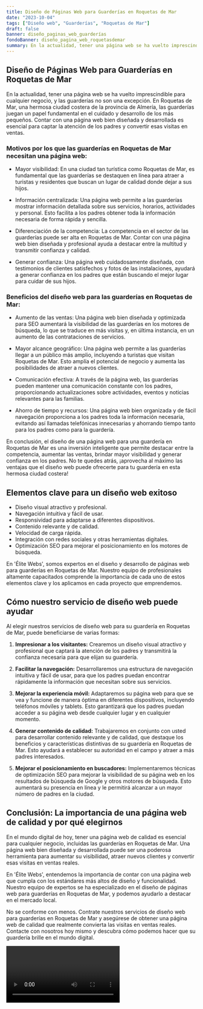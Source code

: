 ```yaml
---
title: Diseño de Páginas Web para Guarderías en Roquetas de Mar
date: "2023-10-04"
tags: ["Diseño web", "Guarderías", "Roquetas de Mar"]
draft: false
banner: diseño_paginas_web_guarderías
fondoBanner: diseño_pagina_web_roquetasdemar
summary: En la actualidad, tener una página web se ha vuelto imprescindible para cualquier negocio, y las guarderías no son una excepción. En Roquetas de Mar, una hermosa ciudad costera de la provincia de Almería, las guarderías juegan un papel fundamental en el cuidado y desarrollo de los más pequeños. Contar con una página web bien diseñada y desarrollada es esencial para captar la atención de los padres y convertir esas visitas en ventas.
---
```



## Diseño de Páginas Web para Guarderías en Roquetas de Mar

En la actualidad, tener una página web se ha vuelto imprescindible para cualquier negocio, y las guarderías no son una excepción. En Roquetas de Mar, una hermosa ciudad costera de la provincia de Almería, las guarderías juegan un papel fundamental en el cuidado y desarrollo de los más pequeños. Contar con una página web bien diseñada y desarrollada es esencial para captar la atención de los padres y convertir esas visitas en ventas.

### Motivos por los que las guarderías en Roquetas de Mar necesitan una página web:

- Mayor visibilidad: En una ciudad tan turística como Roquetas de Mar, es fundamental que las guarderías se destaquen en línea para atraer a turistas y residentes que buscan un lugar de calidad donde dejar a sus hijos.

- Información centralizada: Una página web permite a las guarderías mostrar información detallada sobre sus servicios, horarios, actividades y personal. Esto facilita a los padres obtener toda la información necesaria de forma rápida y sencilla.

- Diferenciación de la competencia: La competencia en el sector de las guarderías puede ser alta en Roquetas de Mar. Contar con una página web bien diseñada y profesional ayuda a destacar entre la multitud y transmitir confianza y calidad.

- Generar confianza: Una página web cuidadosamente diseñada, con testimonios de clientes satisfechos y fotos de las instalaciones, ayudará a generar confianza en los padres que están buscando el mejor lugar para cuidar de sus hijos.

### Beneficios del diseño web para las guarderías en Roquetas de Mar:

- Aumento de las ventas: Una página web bien diseñada y optimizada para SEO aumentará la visibilidad de las guarderías en los motores de búsqueda, lo que se traduce en más visitas y, en última instancia, en un aumento de las contrataciones de servicios.

- Mayor alcance geográfico: Una página web permite a las guarderías llegar a un público más amplio, incluyendo a turistas que visitan Roquetas de Mar. Esto amplía el potencial de negocio y aumenta las posibilidades de atraer a nuevos clientes.

- Comunicación efectiva: A través de la página web, las guarderías pueden mantener una comunicación constante con los padres, proporcionando actualizaciones sobre actividades, eventos y noticias relevantes para las familias.

- Ahorro de tiempo y recursos: Una página web bien organizada y de fácil navegación proporciona a los padres toda la información necesaria, evitando así llamadas telefónicas innecesarias y ahorrando tiempo tanto para los padres como para la guardería.

En conclusión, el diseño de una página web para una guardería en Roquetas de Mar es una inversión inteligente que permite destacar entre la competencia, aumentar las ventas, brindar mayor visibilidad y generar confianza en los padres. No te quedes atrás, ¡aprovecha al máximo las ventajas que el diseño web puede ofrecerte para tu guardería en esta hermosa ciudad costera!

<GifSeo />

<Cta />

## Elementos clave para un diseño web exitoso

- Diseño visual atractivo y profesional.
- Navegación intuitiva y fácil de usar.
- Responsividad para adaptarse a diferentes dispositivos.
- Contenido relevante y de calidad.
- Velocidad de carga rápida.
- Integración con redes sociales y otras herramientas digitales.
- Optimización SEO para mejorar el posicionamiento en los motores de búsqueda.

En 'Élite Webs', somos expertos en el diseño y desarrollo de páginas web para guarderías en Roquetas de Mar. Nuestro equipo de profesionales altamente capacitados comprende la importancia de cada uno de estos elementos clave y los aplicamos en cada proyecto que emprendemos.

## Cómo nuestro servicio de diseño web puede ayudar

Al elegir nuestros servicios de diseño web para su guardería en Roquetas de Mar, puede beneficiarse de varias formas:

1. **Impresionar a los visitantes:** Crearemos un diseño visual atractivo y profesional que captará la atención de los padres y transmitirá la confianza necesaria para que elijan su guardería.

2. **Facilitar la navegación:** Desarrollaremos una estructura de navegación intuitiva y fácil de usar, para que los padres puedan encontrar rápidamente la información que necesitan sobre sus servicios.

3. **Mejorar la experiencia móvil:** Adaptaremos su página web para que se vea y funcione de manera óptima en diferentes dispositivos, incluyendo teléfonos móviles y tablets. Esto garantizará que los padres puedan acceder a su página web desde cualquier lugar y en cualquier momento.

4. **Generar contenido de calidad:** Trabajaremos en conjunto con usted para desarrollar contenido relevante y de calidad, que destaque los beneficios y características distintivas de su guardería en Roquetas de Mar. Esto ayudará a establecer su autoridad en el campo y atraer a más padres interesados.

5. **Mejorar el posicionamiento en buscadores:** Implementaremos técnicas de optimización SEO para mejorar la visibilidad de su página web en los resultados de búsqueda de Google y otros motores de búsqueda. Esto aumentará su presencia en línea y le permitirá alcanzar a un mayor número de padres en la ciudad.

## Conclusión: La importancia de una página web de calidad y por qué elegirnos

En el mundo digital de hoy, tener una página web de calidad es esencial para cualquier negocio, incluidas las guarderías en Roquetas de Mar. Una página web bien diseñada y desarrollada puede ser una poderosa herramienta para aumentar su visibilidad, atraer nuevos clientes y convertir esas visitas en ventas reales.

En 'Élite Webs', entendemos la importancia de contar con una página web que cumpla con los estándares más altos de diseño y funcionalidad. Nuestro equipo de expertos se ha especializado en el diseño de páginas web para guarderías en Roquetas de Mar, y podemos ayudarlo a destacar en el mercado local.

No se conforme con menos. Contrate nuestros servicios de diseño web para guarderías en Roquetas de Mar y asegúrese de obtener una página web de calidad que realmente convierta las visitas en ventas reales. Contacte con nosotros hoy mismo y descubra cómo podemos hacer que su guardería brille en el mundo digital.

<Video />

<CtaBot job="Guarderías" city="Roquetas de Mar" />

<Gmaps query="Roquetas de Mar+españa+maps" />
